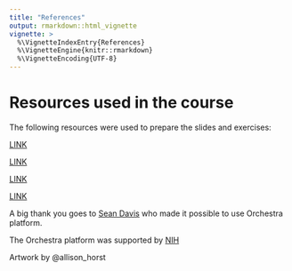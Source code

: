 ```yaml
---
title: "References"
output: rmarkdown::html_vignette
vignette: >
  %\VignetteIndexEntry{References}
  %\VignetteEngine{knitr::rmarkdown}
  %\VignetteEncoding{UTF-8}
---
```

# Resources used in the course


The following resources were used to prepare the slides and exercises:  

[LINK](https://bookdown.org/rdpeng/rprogdatascience/)

[LINK](https://r4ds.had.co.nz/)

[LINK](https://adv-r.hadley.nz/)

[LINK](https://www.r-exercises.com/start-here-to-learn-r/)



A big thank you goes to [Sean Davis](https://seandavi.github.io/) who made it possible to use Orchestra platform. 

The Orchestra platform was supported by [NIH](https://www.nih.gov/)

Artwork by @allison_horst
